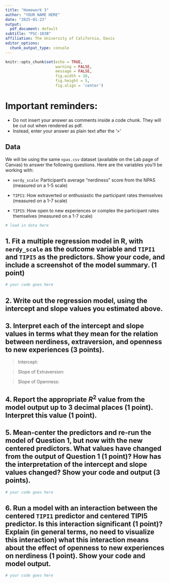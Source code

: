 ```yaml
---
title: "Homework 3"
author: "YOUR NAME HERE"
date: "2025-01-23"
output:
  pdf_document: default
subtitle: "PSC-103B"
affiliation: The University of California, Davis
editor_options:
  chunk_output_type: console
---
```


```r
knitr::opts_chunk$set(echo = TRUE,
                      warning = FALSE,
                      message = FALSE,
                      fig.width = 10,
                      fig.height = 5,
                      fig.align = 'center')

```

<!-- # Instructions -->

<!-- Please use R/RStudio to complete the following questions. You will submit your filled-out version of this document **as a PDF** on Canvas. Make sure your PDF looks as expected before submitting. Please **include the code you used to generate your answer for each question (when relevant) as well as the final answer and/or relevant output**. -->

<!-- You may consult with your classmates while working on the assignment, but **you must do all the work yourself – everything you turn in must be your own code and words**. Academic dishonesty will not be tolerated.  -->

<!-- Please submit **a pdf version** of this document with your answers on Canvas by **2:00pm on Thursday, January 23rd (before lab)**. -->

# Important reminders:

- Do not insert your answer as comments inside a code chunk. They will be cut out when rendered as pdf.
- Instead, enter your answer as plain text after the '>'

## Data

We will be using the same `npas.csv` dataset (available on the Lab page of Canvas) to answer the following questions. Here are the variables you’ll be working with:

- `nerdy_scale`: Participant’s average "nerdiness" score from the NPAS (measured on a 1-5 scale)

- `TIPI1`: How extraverted or enthusiastic the participant rates themselves (measured on a 1-7 scale)

- `TIPI5`: How open to new experiences or complex the participant rates themselves (measured on a 1-7 scale)

```r
# load in data here
```


## 1. Fit a multiple regression model in R, with `nerdy_scale` as the outcome variable and `TIPI1` and `TIPI5` as the predictors. Show your code, and include a screenshot of the model summary. (1 point)

```r
# your code goes here
```


## 2. Write out the regression model, using the intercept and slope values you estimated above.

> 

## 3. Interpret each of the intercept and slope values in terms what they mean for the relation between nerdiness, extraversion, and openness to new experiences (3 points).

> Intercept:

> Slope of Extraversion:

> Slope of Openness:

## 4. Report the appropriate $R^2$ value from the model output up to 3 decimal places (1 point). Interpret this value (1 point).

>

## 5. Mean-center the predictors and re-run the model of Question 1, but now with the new centered predictors. What values have changed from the output of Question 1 (1 point)? How has the interpretation of the intercept and slope values changed? Show your code and output (3 points). 

```r
# your code goes here
```

> 

## 6. Run a model with an interaction between the centered `TIPI1` predictor and centered TIPI5 predictor. Is this interaction significant (1 point)? Explain (in general terms, no need to visualize this interaction) what this interaction means about the effect of openness to new experiences on nerdiness (1 point). Show your code and model output.

```r
# your code goes here
```

>